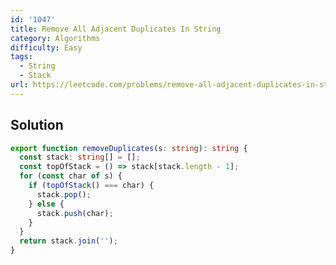 ```yaml
---
id: '1047'
title: Remove All Adjacent Duplicates In String
category: Algorithms
difficulty: Easy
tags:
  - String
  - Stack
url: https://leetcode.com/problems/remove-all-adjacent-duplicates-in-string
---
```


## Solution

```typescript showLineNumbers
export function removeDuplicates(s: string): string {
  const stack: string[] = [];
  const topOfStack = () => stack[stack.length - 1];
  for (const char of s) {
    if (topOfStack() === char) {
      stack.pop();
    } else {
      stack.push(char);
    }
  }
  return stack.join('');
}
```
